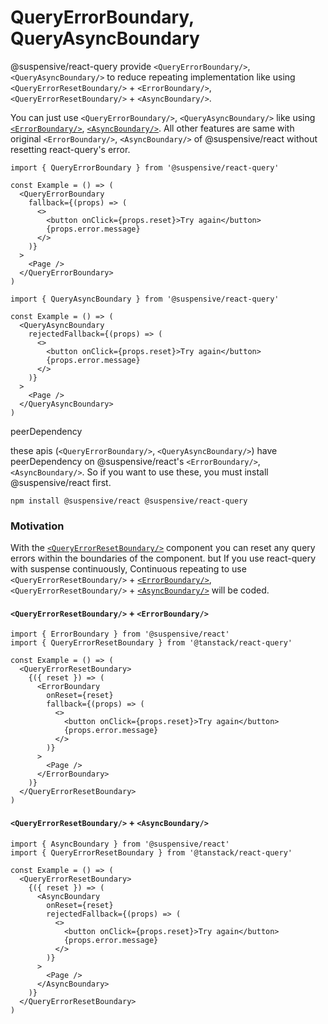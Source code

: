 
# QueryErrorBoundary, QueryAsyncBoundary

@suspensive/react-query provide `<QueryErrorBoundary/>`, `<QueryAsyncBoundary/>` to reduce repeating implementation like using `<QueryErrorResetBoundary/>` + `<ErrorBoundary/>`, `<QueryErrorResetBoundary/>` + `<AsyncBoundary/>`.

You can just use `<QueryErrorBoundary/>`, `<QueryAsyncBoundary/>` like using [`<ErrorBoundary/>`](/docs/react/ErrorBoundary), [`<AsyncBoundary/>`](/docs/react/AsyncBoundary). All other features are same with original `<ErrorBoundary/>`, `<AsyncBoundary/>` of @suspensive/react without resetting react-query's error.

```tsx
import { QueryErrorBoundary } from '@suspensive/react-query'

const Example = () => (
  <QueryErrorBoundary
    fallback={(props) => (
      <>
        <button onClick={props.reset}>Try again</button>
        {props.error.message}
      </>
    )}
  >
    <Page />
  </QueryErrorBoundary>
)
```

```tsx
import { QueryAsyncBoundary } from '@suspensive/react-query'

const Example = () => (
  <QueryAsyncBoundary
    rejectedFallback={(props) => (
      <>
        <button onClick={props.reset}>Try again</button>
        {props.error.message}
      </>
    )}
  >
    <Page />
  </QueryAsyncBoundary>
)
```

<Callout type="info">

peerDependency

these apis (`<QueryErrorBoundary/>`, `<QueryAsyncBoundary/>`) have peerDependency on @suspensive/react's `<ErrorBoundary/>`, `<AsyncBoundary/>`.
So if you want to use these, you must install @suspensive/react first.

```shell npm2yarn
npm install @suspensive/react @suspensive/react-query
```

</Callout>

### Motivation

With the [`<QueryErrorResetBoundary/>`](https://tanstack.com/query/v4/docs/reference/QueryErrorResetBoundary) component you can reset any query errors within the boundaries of the component. but If you use react-query with suspense continuously, Continuous repeating to use `<QueryErrorResetBoundary/>` + [`<ErrorBoundary/>`](/docs/react/ErrorBoundary), `<QueryErrorResetBoundary/>` + [`<AsyncBoundary/>`](/docs/react/AsyncBoundary) will be coded.

#### `<QueryErrorResetBoundary/>` + `<ErrorBoundary/>`

```tsx
import { ErrorBoundary } from '@suspensive/react'
import { QueryErrorResetBoundary } from '@tanstack/react-query'

const Example = () => (
  <QueryErrorResetBoundary>
    {({ reset }) => (
      <ErrorBoundary
        onReset={reset}
        fallback={(props) => (
          <>
            <button onClick={props.reset}>Try again</button>
            {props.error.message}
          </>
        )}
      >
        <Page />
      </ErrorBoundary>
    )}
  </QueryErrorResetBoundary>
)
```

#### `<QueryErrorResetBoundary/>` + `<AsyncBoundary/>`

```tsx
import { AsyncBoundary } from '@suspensive/react'
import { QueryErrorResetBoundary } from '@tanstack/react-query'

const Example = () => (
  <QueryErrorResetBoundary>
    {({ reset }) => (
      <AsyncBoundary
        onReset={reset}
        rejectedFallback={(props) => (
          <>
            <button onClick={props.reset}>Try again</button>
            {props.error.message}
          </>
        )}
      >
        <Page />
      </AsyncBoundary>
    )}
  </QueryErrorResetBoundary>
)
```
